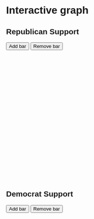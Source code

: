 # Interactive graph

<style>
  * {
    font-family: sans-serif;
  }

  .bar {
    fill: blue;
  }

  .bar:hover {
    fill: orange;
  }

  .x-axis text {
    font-size: 12px;
  }

  .y-axis text {
    font-size: 12px;
  }
</style>

## Republican Support

<div id="republican-controls">
  <button type="button" onclick="addRepublicanBar()">Add bar</button>
  <button type="button" onclick="removeRepublicanBar()">Remove bar</button>
</div>
<svg id="republican-chart" width="600" height="400"></svg>

## Democrat Support

<div id="democrat-controls">
  <button type="button" onclick="addDemocratBar()">Add bar</button>
  <button type="button" onclick="removeDemocratBar()">Remove bar</button>
</div>
<svg id="democrat-chart" width="600" height="400"></svg>

<script src="https://cdn.jsdelivr.net/npm/d3@7"></script>
<script src="scripts/myscript.js"></script>